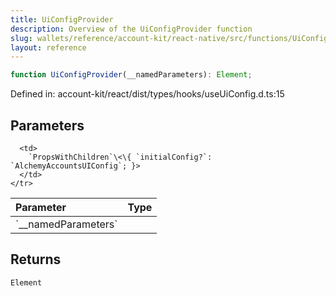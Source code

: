```yaml
---
title: UiConfigProvider
description: Overview of the UiConfigProvider function
slug: wallets/reference/account-kit/react-native/src/functions/UiConfigProvider
layout: reference
---
```


```ts
function UiConfigProvider(__namedParameters): Element;
```

Defined in: account-kit/react/dist/types/hooks/useUiConfig.d.ts:15

## Parameters

<table>
  <thead>
    <tr>
      <th align="left">Parameter</th>
      <th align="left">Type</th>
    </tr>
  </thead>

  <tbody>
    <tr>
      <td>
        `__namedParameters`
      </td>

      <td>
        `PropsWithChildren`\<\{ `initialConfig?`: `AlchemyAccountsUIConfig`; }>
      </td>
    </tr>

  </tbody>
</table>

## Returns

`Element`
